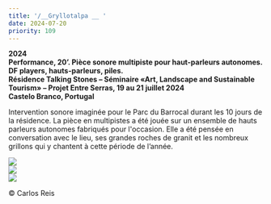 ```yaml
---
title: '/__Gryllotalpa __ '
date: 2024-07-20
priority: 109
---
```

**2024**\
**Performance, 20’. Pièce sonore multipiste pour haut-parleurs autonomes.**\
**DF players, hauts-parleurs, piles.**\
**Résidence Talking Stones – Séminaire «Art, Landscape and Sustainable Tourism» – Projet Entre Serras, 19 au 21 juillet 2024** \
**Castelo Branco, Portugal**

Intervention sonore imaginée pour le Parc du Barrocal durant les 10 jours de la résidence. La pièce en multipistes a été jouée sur un ensemble de hauts parleurs autonomes fabriqués pour l'occasion. Elle a été pensée en conversation avec le lieu, ses grandes roches de granit et les nombreux grillons qui y chantent à cette période de l’année.

<VimeoEmbed videoId={1014255136} />

![](src/assets/images/projects/gryllotalpa/performance_carlos_reis.jpg)\
![](src/assets/images/projects/gryllotalpa/performance_vue_pres_carlos_reis.jpg)\
![](src/assets/images/projects/gryllotalpa/hp_autonome.jpg)

<VimeoEmbed videoId={1014264635} />

© Carlos Reis
